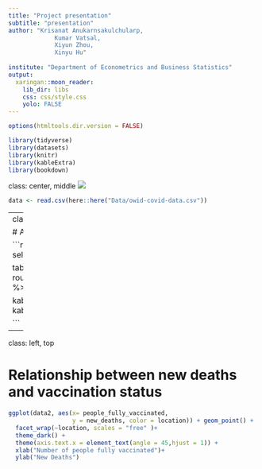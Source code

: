 ```yaml
---
title: "Project presentation"
subtitle: "presentation"
author: "Krisanat Anukarnsakulchularp,
             Kumar Vatsal,
             Xiyun Zhou,
             Xinyu Hu"
            
institute: "Department of Econometrics and Business Statistics"
output:
  xaringan::moon_reader:
    lib_dir: libs
    css: css/style.css
    yolo: FALSE
---
```



```r
options(htmltools.dir.version = FALSE)
```

```r
library(tidyverse)
library(datasets)
library(knitr)
library(kableExtra)
library(bookdown)
```


class: center, middle
![](https://media.giphy.com/media/OkJat1YNdoD3W/giphy.gif)
```r
data <- read.csv(here::here("Data/owid-covid-data.csv"))

```


---
class: left, top

# Average daily vaccinations and deaths for the countries with highest death rates.


```r
data2 <- data %>% 
  filter(location %in% c("United States","Brazil","India","Russia","Mexico")) %>% 
  select(location,continent,date,people_fully_vaccinated,new_deaths,new_vaccinations,new_cases,total_cases,population)


table1 <- data2 %>%  
  group_by(location) %>% 
  summarise(average_vaccinations_per_day = round(mean(new_vaccinations, na.rm = TRUE )), average_deaths_per_day = round(mean(new_deaths, na.rm = TRUE) ) ) %>% 
  arrange(desc(average_deaths_per_day))

 kable(table1, caption = "Average daily vaccinations and deaths for the countries with highest death rates.") %>% 
  kable_classic(full_width = F, html_font = "Cambria")




```

---

class: left, top

# Relationship between new deaths and vaccination status


```r
ggplot(data2, aes(x= people_fully_vaccinated, 
                  y = new_deaths, color = location)) + geom_point() +
  facet_wrap(~location, scales = "free" )+
  theme_dark() +
  theme(axis.text.x = element_text(angle = 45,hjust = 1)) +
  xlab("Number of people fully vaccinated")+
  ylab("New Deaths")

```




























